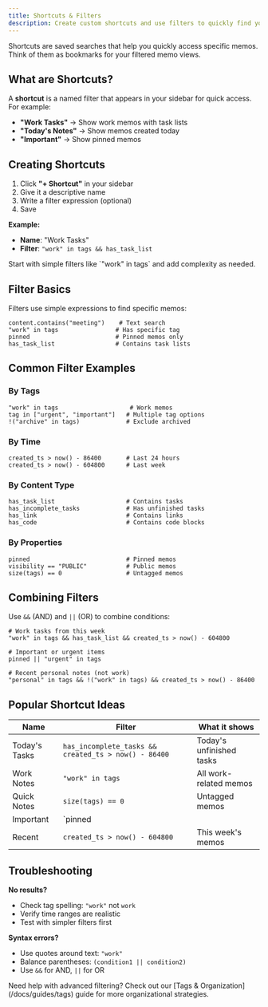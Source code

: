 ```yaml
---
title: Shortcuts & Filters
description: Create custom shortcuts and use filters to quickly find your memos.
---
```


Shortcuts are saved searches that help you quickly access specific memos. Think of them as bookmarks for your filtered memo views.

## What are Shortcuts?

A **shortcut** is a named filter that appears in your sidebar for quick access. For example:

- **"Work Tasks"** → Show work memos with task lists
- **"Today's Notes"** → Show memos created today
- **"Important"** → Show pinned memos

## Creating Shortcuts

1. Click **"+ Shortcut"** in your sidebar
2. Give it a descriptive name
3. Write a filter expression (optional)
4. Save

**Example:**
- **Name**: "Work Tasks"
- **Filter**: `"work" in tags && has_task_list`

<Callout type="tip">
Start with simple filters like `"work" in tags` and add complexity as needed.
</Callout>

## Filter Basics

Filters use simple expressions to find specific memos:

```text
content.contains("meeting")    # Text search
"work" in tags                # Has specific tag
pinned                        # Pinned memos only
has_task_list                 # Contains task lists
```

## Common Filter Examples

### By Tags
```text
"work" in tags                    # Work memos
tag in ["urgent", "important"]   # Multiple tag options
!("archive" in tags)             # Exclude archived
```

### By Time
```text
created_ts > now() - 86400       # Last 24 hours
created_ts > now() - 604800      # Last week
```

### By Content Type
```text
has_task_list                    # Contains tasks
has_incomplete_tasks             # Has unfinished tasks
has_link                         # Contains links
has_code                         # Contains code blocks
```

### By Properties
```text
pinned                           # Pinned memos
visibility == "PUBLIC"           # Public memos
size(tags) == 0                  # Untagged memos
```

## Combining Filters

Use `&&` (AND) and `||` (OR) to combine conditions:

```text
# Work tasks from this week
"work" in tags && has_task_list && created_ts > now() - 604800

# Important or urgent items
pinned || "urgent" in tags

# Recent personal notes (not work)
"personal" in tags && !("work" in tags) && created_ts > now() - 86400
```

## Popular Shortcut Ideas

| Name | Filter | What it shows |
|------|--------|---------------|
| Today's Tasks | `has_incomplete_tasks && created_ts > now() - 86400` | Today's unfinished tasks |
| Work Notes | `"work" in tags` | All work-related memos |
| Quick Notes | `size(tags) == 0` | Untagged memos |
| Important | `pinned || "important" in tags` | Pinned or important memos |
| Recent | `created_ts > now() - 604800` | This week's memos |

## Troubleshooting

**No results?**
- Check tag spelling: `"work"` not `work`
- Verify time ranges are realistic
- Test with simpler filters first

**Syntax errors?**
- Use quotes around text: `"work"`
- Balance parentheses: `(condition1 || condition2)`
- Use `&&` for AND, `||` for OR

<Callout type="info">
Need help with advanced filtering? Check out our [Tags & Organization](/docs/guides/tags) guide for more organizational strategies.
</Callout>
